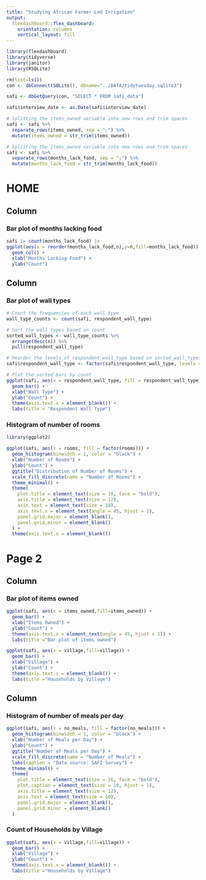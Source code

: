 ---
title: "Studying African Farmer-Led Irrigation"
output: 
  flexdashboard::flex_dashboard:
    orientation: columns
    vertical_layout: fill
---

```{r setup, include=FALSE}
library(flexdashboard)
library(tidyverse)
library(janitor)
library(RSQLite)
```

```{r}
rm(list=ls())
con <- dbConnect(SQLite(), dbname="../DATA/tidytuesday.sqlite3")
```
```{r}
safi <- dbGetQuery(con, "SELECT * FROM safi_data")
```
```{r}
safi$interview_date <- as.Date(safi$interview_date)
```
```{r}
# Splitting the items_owned variable into new rows and trim spaces
safi <- safi %>%
  separate_rows(items_owned, sep = ";") %>%
  mutate(items_owned = str_trim(items_owned))

# Splitting the items_owned variable into new rows and trim spaces
safi <- safi %>%
  separate_rows(months_lack_food, sep = ";") %>%
  mutate(months_lack_food = str_trim(months_lack_food))
```

# HOME

Column {data-width=450}
-----------------------------------------------------------------------

### Bar plot of months lacking food

```{r}
safi |> count(months_lack_food) |>
ggplot(aes(x = reorder(months_lack_food,n),y=n,fill=months_lack_food)) +
  geom_col() +
  xlab("Months Lacking Food") +
  ylab("Count")

```



Column {data-width=350}
-----------------------------------------------------------------------

### Bar plot of wall types

```{r}

# Count the frequencies of each wall type
wall_type_counts <- count(safi, respondent_wall_type)

# Sort the wall types based on count
sorted_wall_types <- wall_type_counts %>%
  arrange(desc(n)) %>%
  pull(respondent_wall_type)

# Reorder the levels of respondent_wall_type based on sorted_wall_types
safi$respondent_wall_type <- factor(safi$respondent_wall_type, levels = sorted_wall_types)

# Plot the sorted bars by count
ggplot(safi, aes(x = respondent_wall_type, fill = respondent_wall_type)) +
  geom_bar() +
  xlab("Wall Type") +
  ylab("Count") +
  theme(axis.text.x = element_blank()) +
  labs(title = "Respondent Wall Type")

```

### Histogram of number of rooms

```{r}
library(ggplot2)

ggplot(safi, aes(x = rooms, fill = factor(rooms))) +
  geom_histogram(binwidth = 1, color = "black") +
  xlab("Number of Rooms") +
  ylab("Count") +
  ggtitle("Distribution of Number of Rooms") +
  scale_fill_discrete(name = "Number of Rooms") +
  theme_minimal() +
  theme(
    plot.title = element_text(size = 16, face = "bold"),
    axis.title = element_text(size = 12),
    axis.text = element_text(size = 10),
    axis.text.x = element_text(angle = 45, hjust = 1),
    panel.grid.major = element_blank(),
    panel.grid.minor = element_blank()
  ) +
  theme(axis.text.x = element_blank()) 

```

# Page 2

## Column {data-width=350}



### Bar plot of items owned

```{r}
ggplot(safi, aes(x = items_owned,fill=items_owned)) +
  geom_bar() +
  xlab("Items Owned") +
  ylab("Count") +
  theme(axis.text.x = element_text(angle = 45, hjust = 1)) +
  labs(title ="Bar plot of items owned")

```

```{r}
ggplot(safi, aes(x = village,fill=village)) +
  geom_bar() +
  xlab("Village") +
  ylab("Count") +
  theme(axis.text.x = element_blank()) +
  labs(title ="Households by Village")
```

## Column {data-width=350}

### Histogram of number of meals per day

```{r}

ggplot(safi, aes(x = no_meals, fill = factor(no_meals))) +
  geom_histogram(binwidth = 1, color = "black") +
  xlab("Number of Meals per Day") +
  ylab("Count") +
  ggtitle("Number of Meals per Day") +
  scale_fill_discrete(name = "Number of Meals") +
  labs(caption = "Data source: SAFI Survey") +
  theme_minimal() +
  theme(
    plot.title = element_text(size = 16, face = "bold"),
    plot.caption = element_text(size = 10, hjust = 1),
    axis.title = element_text(size = 12),
    axis.text = element_text(size = 10),
    panel.grid.major = element_blank(),
    panel.grid.minor = element_blank()
  )

```


###  Count of Households by Village

```{r}
ggplot(safi, aes(x = village,fill=village)) +
  geom_bar() +
  xlab("Village") +
  ylab("Count") +
  theme(axis.text.x = element_blank()) +
  labs(title ="Households by Village")
```
